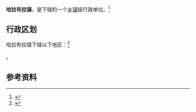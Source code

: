 {{中国乡级行政区|65/42/25/100/000}}

'''哈拉布拉镇'''，是{{PRC admin/fullname|65/42/25/100/000|3}}下辖的一个[[乡镇|乡镇]]级行政单位。<ref>{{PRC admin/ref sgc|{{PRC admin/parent|65/42/25/100/000}}}}</ref>

== 行政区划 ==

哈拉布拉镇下辖以下地区：<ref>{{PRC admin/ref sgc|65/42/25/100/000}}</ref>

{{PRC admin/children|65/42/25/100/000}}。

== 参考资料 ==

{{reflist}}

{{行政区划小作品}}
{{PRC admin/navcat|65/42/25/100/000}}